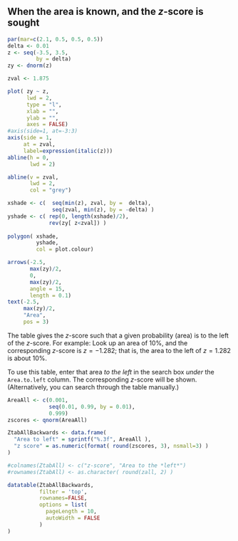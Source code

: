 ## When the area is known, and the $z$-score is sought {#ZTablesOnlineBackwards}


```{r echo=FALSE, fig.width=2.5, fig.height=1.5, fig.align="center"}
par(mar=c(2.1, 0.5, 0.5, 0.5))
delta <- 0.01
z <- seq(-3.5, 3.5, 
         by = delta)
zy <- dnorm(z)

zval <- 1.875

plot( zy ~ z,
      lwd = 2,
      type = "l",
      xlab = "",
      ylab = "",
      axes = FALSE)
#axis(side=1, at=-3:3)
axis(side = 1, 
     at = zval, 
     label=expression(italic(z)))
abline(h = 0, 
       lwd = 2)

abline(v = zval, 
       lwd = 2, 
       col = "grey")

xshade <- c(  seq(min(z), zval, by =  delta),
              seq(zval, min(z), by = -delta) )
yshade <- c( rep(0, length(xshade)/2),
             rev(zy[ z<zval]) )
            
polygon( xshade, 
         yshade, 
         col = plot.colour)

arrows(-2.5, 
       max(zy)/2,
       0, 
       max(zy)/2, 
       angle = 15,
       length = 0.1)
text(-2.5, 
     max(zy)/2, 
     "Area",
     pos = 3)
```

The table gives the $z$-score such that a given probability (area) is to the left of the $z$-score.
For example: 
Look up an area of 10%, and the corresponding $z$-score is $z = -1.282$; 
that is,
the area to the left of $z=1.282$ is about 10%.

To use this table,
enter that area *to the left* in the search box *under* the `Area.to.left` column. 
The corresponding $z$-score will be shown.
(Alternatively, you can search through the table manually.)

```{r echo=FALSE, fig.width=2.5, fig.height=1.5, fig.align="center"}
AreaAll <- c(0.001, 
             seq(0.01, 0.99, by = 0.01), 
             0.999)
zscores <- qnorm(AreaAll)

ZtabAllBackwards <- data.frame(
  "Area to left" = sprintf("%.3f", AreaAll ),
  "z score" = as.numeric(format( round(zscores, 3), nsmall=3) )
)

#colnames(ZtabAll) <- c("z-score", "Area to the *left*")
#rownames(ZtabAll) <- as.character( round(zall, 2) )

datatable(ZtabAllBackwards, 
          filter = 'top', 
          rownames=FALSE,
          options = list(
            pageLength = 10, 
            autoWidth = FALSE
          )
)
```
